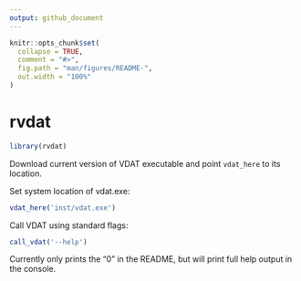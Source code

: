 ```yaml
---
output: github_document
---
```


<!-- README.md is generated from README.Rmd. Please edit that file -->

```r
knitr::opts_chunk$set(
  collapse = TRUE,
  comment = "#>",
  fig.path = "man/figures/README-",
  out.width = "100%"
)
```

# rvdat

<!-- badges: start -->
<!-- badges: end -->

```r
library(rvdat)
```


Download current version of VDAT executable and point `vdat_here` to its location.

Set system location of vdat.exe:
```r
vdat_here('inst/vdat.exe')
```

Call VDAT using standard flags:
```r
call_vdat('--help')
```

Currently only prints the "0" in the README, but will print full help output in the console.
